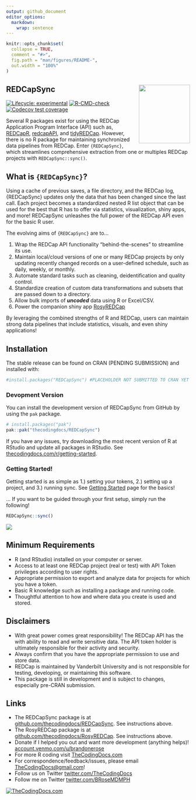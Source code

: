 ```yaml
---
output: github_document
editor_options: 
  markdown: 
    wrap: sentence
---
```


```r
knitr::opts_chunk$set(
  collapse = TRUE,
  comment = "#>",
  fig.path = "man/figures/README-",
  out.width = "100%"
)
```

## REDCapSync <a href="https://github.com/thecodingdocs/REDCapSync/"><img src="man/figures/logo.png" align="right" height="160" width="140"/></a>

<!-- badges: start -->

[![Lifecycle: experimental](https://img.shields.io/badge/lifecycle-experimental-orange.svg)](https://lifecycle.r-lib.org/articles/stages.html#experimental) [![R-CMD-check](https://github.com/thecodingdocs/REDCapSync/actions/workflows/R-CMD-check.yaml/badge.svg)](https://github.com/thecodingdocs/REDCapSync/actions/workflows/R-CMD-check.yaml) [![Codecov test coverage](https://codecov.io/gh/thecodingdocs/REDCapSync/graph/badge.svg)](https://app.codecov.io/gh/thecodingdocs/REDCapSync)

<!-- badges: end -->

Several R packages exist for using the REDCap Application Program Interface (API) such as, [REDCapR](https://ouhscbbmc.github.io/REDCapR/ "REDCapR R package"), [redcapAPI](https://github.com/vubiostat/redcapAPI/ "redcapAPI R package"), and [tidyREDCap](https://raymondbalise.github.io/tidyREDCap/ "redcapAPI R package").
However, there is no R package for maintaining synchronized data pipelines from REDCap.
Enter `{REDCapSync}`, which streamlines comprehensive extraction from one or multiples REDCap projects with `REDCapSync::sync()`.

## What is `{REDCapSync}`?

Using a cache of previous saves, a file directory, and the REDCap log, {REDCapSync} updates only the data that has been changed since the last call.
Each project becomes a standardized nested R list object that can be used for the best that R has to offer via statistics, visualization, shiny apps, and more!
REDCapSync unleashes the full power of the REDCap API even for the basic R user.

The evolving aims of `{REDCapSync}` are to...

1.  Wrap the REDCap API functionality "behind-the-scenes" to streamline its use.
2.  Maintain local/cloud versions of one or many REDCap projects by only updating recently changed records on a user-defined schedule, such as daily, weekly, or monthly.
3.  Automate standard tasks such as cleaning, deidentification and quality control.
4.  Standardize creation of custom data transformations and subsets that are passed down to a directory.
5.  Allow bulk imports of ***uncoded*** data using R or Excel/CSV.
6.  Power the companion shiny app [RosyREDCap](https://thecodingdocs.github.io/RosyREDCap/ "RosyREDCap R package")

By leveraging the combined strengths of R and REDCap, users can maintain strong data pipelines that include statistics, visuals, and even shiny applications!

## Installation

The stable release can be found on CRAN (PENDING SUBMISSION) and installed with:

```r
#install.packages("REDCapSync") #PLACEHOLDER NOT SUBMITTED TO CRAN YET
```

### Devopment Version

You can install the development version of REDCapSync from GitHub by using the `pak` package.

```r
# install.packages("pak")
pak::pak("thecodingdocs/REDCapSync")
```

If you have any issues, try downloading the most recent version of R at RStudio and update all packages in RStudio.
See [thecodingdocs.com/r/getting-started](https://www.thecodingdocs.com/r/getting-started "R Getting Started").

### Getting Started!

Getting started is as simple as 1.) setting your tokens, 2.) setting up a project, and 3.) running sync. See [Getting Started](https://thecodingdocs.github.io/REDCapSync/articles/REDCapSync.html "Getting Started") page for the basics!

... If you want to be guided through your first setup, simply run the following!

```r
REDCapSync::sync()
```

![](man/figures/cover.jpg)

## Minimum Requirements

-   R (and RStudio) installed on your computer or server.
-   Access to at least one REDCap project (real or test) with API Token privileges according to user rights.
-   Appropriate permission to export and analyze data for projects for which you have a token.
-   Basic R knowledge such as installing a package and running code.
-   Thoughtful attention to how and where data you create is used and stored.

## Disclaimers

-   With great power comes great responsibility! The REDCap API has the with ability to read and write sensitive data. The API token holder is ultimately responsible for their activity and security.
-   Always confirm that you have the appropriate permission to use and store data.
-   REDCap is maintained by Vanderbilt University and is not responsible for testing, developing, or maintaining this software.
-   This package is still in development and is subject to changes, especially pre-CRAN submission.

## Links

-   The REDCapSync package is at [github.com/thecodingdocs/REDCapSync](https://github.com/thecodingdocs/REDCapSync "REDCapSync R package"). See instructions above.
-   The RosyREDCap package is at [github.com/thecodingdocs/RosyREDCap](https://github.com/thecodingdocs/RosyREDCap "RosyREDCap R package"). See instructions above.
-   Donate if I helped you out and want more development (anything helps)! [account.venmo.com/u/brandonerose](https://account.venmo.com/u/brandonerose "Venmo Donation")
-   For more R coding visit [TheCodingDocs.com](https://www.thecodingdocs.com/ "TheCodingDocs.com")
-   For correspondence/feedback/issues, please email [TheCodingDocs\@gmail.com](mailto:TheCodingDocs@gmail.com)!
-   Follow us on Twitter [twitter.com/TheCodingDocs](https://twitter.com/TheCodingDocs "TheCodingDocs Twitter")
-   Follow me on Twitter [twitter.com/BRoseMDMPH](https://twitter.com/BRoseMDMPH "BRoseMDMPH Twitter")

[![TheCodingDocs.com](man/figures/TCD.png)](https://www.thecodingdocs.com)
